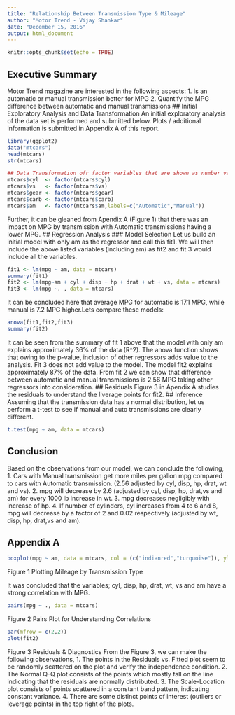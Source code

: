 ---
title: "Relationship Between Transmission Type & Mileage"
author: "Motor Trend - Vijay Shankar"
date: "December 15, 2016"
output: html_document
---

```{r setup, include=FALSE}
knitr::opts_chunk$set(echo = TRUE)
```

## Executive Summary
Motor Trend magazine are interested in the following aspects:
1. Is an automatic or manual transmission better for MPG
2. Quantify the MPG difference between automatic and manual transmissions
## Initial Exploratory Analysis and Data Transformation
An initial exploratory analysis of the data set is performed and submitted below. Plots / additional information is submitted in Appendix A of this report. 
```{r, echo=FALSE, message=FALSE, warning=FALSE,results='hide'}
library(ggplot2)
data("mtcars")
head(mtcars)
str(mtcars)

## Data Transformation ofr factor variables that are shown as number variables in the dataset
mtcars$cyl  <- factor(mtcars$cyl)
mtcars$vs   <- factor(mtcars$vs)
mtcars$gear <- factor(mtcars$gear)
mtcars$carb <- factor(mtcars$carb)
mtcars$am   <- factor(mtcars$am,labels=c("Automatic","Manual"))

```
Further, it can be gleaned from Apendix A (Figure 1) that there was an impact on MPG by transmission with Automatic transmissions having a lower MPG.
## Regression Analysis
### Model Selection
Let us build an initial model with only am as the regressor and call this fit1. We will then include the above listed variables (including am) as fit2 and fit 3 would include all the variables.
```{r, echo=TRUE, message=FALSE, warning=FALSE}
fit1 <- lm(mpg ~ am, data = mtcars)
summary(fit1)
fit2 <- lm(mpg~am + cyl + disp + hp + drat + wt + vs, data = mtcars)
fit3 <- lm(mpg ~. , data = mtcars)
```
It can be concluded here that average MPG for automatic is 17.1 MPG, while manual is 7.2 MPG higher.Lets compare these models:
```{r, echo=TRUE, message=FALSE, warning=FALSE}
anova(fit1,fit2,fit3)
summary(fit2)
```
It can be seen from the summary of fit 1 above that the model with only am explains approximately 36% of the data (R^2). The anova function shows that owing to the p-value, inclusion of other regressors adds value to the analysis. Fit 3 does not add value to the model. The model fit2 explains approximately 87% of the data. From fit 2 we can show that difference between automatic and manual transmissions is 2.56 MPG taking other regressors into consideration.
## Residuals
Figure 3 in Apendix A studies the residuals to understand the liverage points for fit2.
## Inference
Assuming that the transmission data has a normal distribution, let us perform a t-test to see if manual and auto transmissions are clearly different.
```{r, echo=TRUE, message=FALSE, warning=FALSE}
t.test(mpg ~ am, data = mtcars)
```
## Conclusion
Based on the observations from our model, we can conclude the following,
1. Cars with Manual transmission get more miles per gallon mpg compared to cars with Automatic transmission. (2.56 adjusted by cyl, disp, hp, drat, wt and vs).
2. mpg will decrease by 2.6 (adjusted by cyl, disp, hp, drat,vs and am) for every 1000 lb increase in wt.
3. mpg decreases negligibly with increase of hp.
4. If number of cylinders, cyl increases from 4 to 6 and 8, mpg will decrease by a factor of 2 and 0.02 respectively (adjusted by wt, disp, hp, drat,vs and am). 

## Appendix A
```{r, echo=TRUE, message=FALSE, warning=FALSE}

boxplot(mpg ~ am, data = mtcars, col = (c("indianred","turquoise")), ylab = "Mileage (MPG)", xlab = "Transmission Type")
```
Figure 1 Plotting Mileage by Transmission Type 

It was concluded that the variables; cyl, disp, hp, drat, wt, vs and am have a strong correlation with MPG.
```{r, echo=TRUE, message=FALSE, warning=FALSE}

pairs(mpg ~ ., data = mtcars)

```
Figure 2 Pairs Plot for Understanding Correlations

```{r, echo=TRUE, message=FALSE, warning=FALSE}
par(mfrow = c(2,2))
plot(fit2)
```
Figure 3 Residuals & Diagnostics
From the Figure 3, we can make the following observations,
1. The points in the Residuals vs. Fitted plot seem to be randomly scattered on the plot and verify the independence condition.
2. The Normal Q-Q plot consists of the points which mostly fall on the line indicating that the residuals are normally distributed.
3. The Scale-Location plot consists of points scattered in a constant band pattern, indicating constant variance.
4. There are some distinct points of interest (outliers or leverage points) in the top right of the plots.
